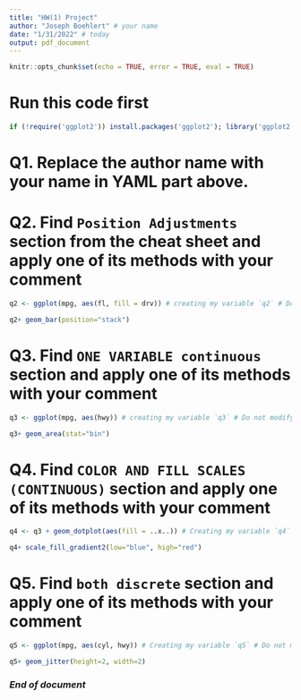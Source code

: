 ```yaml
---
title: "HW(1) Project"
author: "Joseph Boehlert" # your name
date: "1/31/2022" # today
output: pdf_document
---
```


```r
knitr::opts_chunk$set(echo = TRUE, error = TRUE, eval = TRUE)
```

# Run this code first
```r
if (!require('ggplot2')) install.packages('ggplot2'); library('ggplot2') 
```


# Q1. Replace the author name with your name in YAML part above. 

# Q2. Find `Position Adjustments` section from the cheat sheet and apply one of its methods with your comment
 
```r
q2 <- ggplot(mpg, aes(fl, fill = drv)) # creating my variable `q2` # Do not modify this line
```

```r
q2+ geom_bar(position="stack")
```

# Q3. Find `ONE VARIABLE continuous` section and apply one of its methods with your comment 
```r
q3 <- ggplot(mpg, aes(hwy)) # creating my variable `q3` # Do not modify this line
```

```r
q3+ geom_area(stat="bin")
```

# Q4. Find `COLOR AND FILL SCALES (CONTINUOUS)` section and apply one of its methods with your comment 
```r
q4 <- q3 + geom_dotplot(aes(fill = ..x..)) # Creating my variable `q4` # Do not modify this line
```

```r
q4+ scale_fill_gradient2(low="blue", high="red")
```

# Q5. Find `both discrete` section and apply one of its methods with your comment 
```r
q5 <- ggplot(mpg, aes(cyl, hwy)) # Creating my variable `q5` # Do not modify this line
```

```r
q5+ geom_jitter(height=2, width=2)
```

### *End of document*
